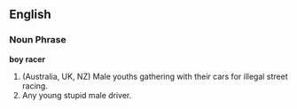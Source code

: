 ==English==

=== Noun Phrase ===

'''boy racer'''
#(Australia, UK, NZ) Male youths gathering with their cars for illegal street racing.
#Any young stupid male driver.